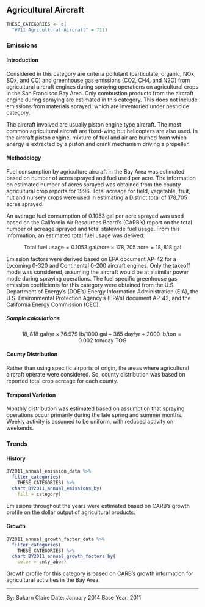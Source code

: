 ## Agricultural Aircraft

```r
THESE_CATEGORIES <- c(
  "#711 Agricultural Aircraft" = 711)
```

### Emissions

#### Introduction {-}

Considered in this category are criteria pollutant (particulate, organic, NOx, SOx, and CO) and greenhouse gas emissions (CO2, CH4, and N2O) from agricultural aircraft engines during spraying operations on agricultural crops in the San Francisco Bay Area. Only combustion products from the aircraft engine during spraying are estimated in this category. This does not include emissions from materials sprayed, which are inventoried under pesticide category.

The aircraft involved are usually piston engine type aircraft. The most common agricultural aircraft are fixed-wing but helicopters are also used. In the aircraft piston engine, mixture of fuel and air are burned from which energy is extracted by a piston and crank mechanism driving a propeller.

#### Methodology {-}

Fuel consumption by agriculture aircraft in the Bay Area was estimated based on number of acres sprayed and fuel used per acre. The information on estimated number of acres sprayed was obtained from the county agricultural crop reports for 1996. Total acreage for field, vegetable, fruit, nut and nursery crops were used in estimating a District total of 178,705 acres sprayed.

An average fuel consumption of 0.1053 gal per acre sprayed was used based on the California Air Resources Board’s (CARB's) report on the total number of acreage sprayed and total statewide fuel usage. From this information, an estimated total fuel usage was derived:

$$
\text{Total fuel usage} = 0.1053\ \text{gal/acre} \times 178,705\ \text{acre} = 18,818\ \text{gal}
$$

Emission factors were derived based on EPA document AP-42 for a Lycoming 0-320 and Continental 0-200 aircraft engines. Only the takeoff mode was considered, assuming the aircraft would be at a similar power mode during spraying operations. The fuel specific greenhouse gas emission coefficients for this category were obtained from the U.S. Department of Energy’s (DOE’s) Energy Information Administration (EIA), the U.S. Environmental Protection Agency’s (EPA’s) document AP-42, and the California Energy Commission (CEC).

##### Sample calculations {-}

$$
18,818\ \text{gal/yr} \times 76.979\ \text{lb/1000 gal} \div 365\ \text{day/yr} \div 2000\ \text{lb/ton} = 0.002\ \text{ton/day}\ \text{TOG}
$$

#### County Distribution {-}

Rather than using specific airports of origin, the areas where agricultural aircraft operate were considered. So, county distribution was based on reported total crop acreage for each county.

#### Temporal Variation {-}

Monthly distribution was estimated based on assumption that spraying operations occur primarily during the late spring and summer months. Weekly activity is assumed to be uniform, with reduced activity on weekends.

### Trends

#### History {-}

```r
BY2011_annual_emission_data %>%
  filter_categories(
    THESE_CATEGORIES) %>%
  chart_BY2011_annual_emissions_by(
    fill = category)
```

Emissions throughout the years were estimated based on CARB's growth profile on the dollar output of agricultural products.

#### Growth {-}

```r
BY2011_annual_growth_factor_data %>%
  filter_categories(
    THESE_CATEGORIES) %>%
  chart_BY2011_annual_growth_factors_by(
    color = cnty_abbr) 
```

Growth profile for this category is based on CARB's growth information for agricultural activities in the Bay Area.

***

By: Sukarn Claire 
Date: January 2014 
Base Year: 2011

